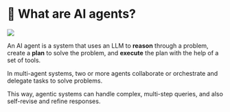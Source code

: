 # 📘 What are AI agents?

![](/img/screenshots/10-key-concepts/agent-workflow.png)

An AI agent is a system that uses an LLM to **reason** through a problem, create a **plan** to solve the problem, and **execute** the plan with the help of a set of tools.

In multi-agent systems, two or more agents collaborate or orchestrate and delegate tasks to solve problems.

This way, agentic systems can handle complex, multi-step queries, and also self-revise and refine responses.  